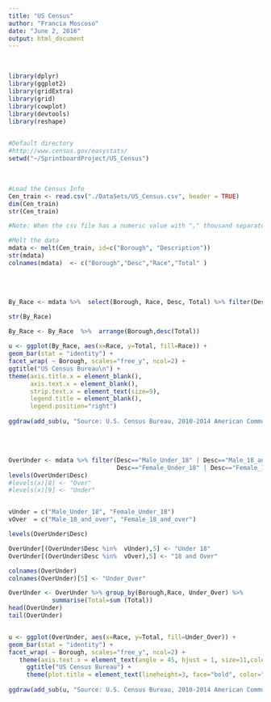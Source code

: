 ```yaml
---
title: "US Census"
author: "Francia Moscoso"
date: "June 2, 2016"
output: html_document
---
```

<br>
```r
library(dplyr)
library(ggplot2)
library(gridExtra)
library(grid)
library(cowplot)
library(devtools)
library(reshape)
 

#Default directory
#http://www.census.gov/easystats/
setwd("~/SprintboardProject/US_Census") 
```
<br>
```r
#Load the Census Info
Cen_train <- read.csv("./DataSets/US_Census.csv", header = TRUE)
dim(Cen_train)
str(Cen_train)

#Note: When the csv file has a numeric value with "," thousand separator, R will consider it as character and will create a factor by default. It is better if no thousand separator is specified in the csv file, Otherwise, you can have problems sorting the numeric column because of the levels.  Spend too many hours trying to figure it out.

#Melt the data
mdata <- melt(Cen_train, id=c("Borough", "Description"))
str(mdata)
colnames(mdata)  <- c("Borough","Desc","Race","Total" )

```
<br>
<br>
```r
By_Race <- mdata %>%  select(Borough, Race, Desc, Total) %>% filter(Desc=="Total")

str(By_Race)

By_Race <- By_Race  %>%  arrange(Borough,desc(Total))
  
u <- ggplot(By_Race, aes(x=Race, y=Total, fill=Race)) + 
geom_bar(stat = "identity") + 
facet_wrap( ~ Borough, scales="free_y", ncol=2) +
ggtitle("US Census Bureau\n") +
theme(axis.title.x = element_blank(),
      axis.text.x = element_blank(),
      strip.text.x = element_text(size=9),
      legend.title = element_blank(),
      legend.position="right") 
 
ggdraw(add_sub(u, "Source: U.S. Census Bureau, 2010-2014 American Community Survey 5-Year Estimates. Hispanic refers to an ethnic category; Hispanics may be of any race.\nhttp://www.census.gov/easystats/",size=9, x=0.6,y=0.5, hjust = 0.6, vjust = 0.5))
```
<br>
<br>
```r
OverUnder <- mdata %>% filter(Desc=="Male_Under_18" | Desc=="Male_18_and_over" | 
                              Desc=="Female_Under_18" | Desc=="Female_18_and_over")
levels(OverUnder$Desc)
#levels(x)[8] <- "Over"
#levels(x)[9] <- "Under"


vUnder = c("Male_Under_18", "Female_Under_18")
vOver  = c("Male_18_and_over", "Female_18_and_over")

levels(OverUnder$Desc)

OverUnder[(OverUnder$Desc %in%  vUnder),5] <- "Under 18"
OverUnder[(OverUnder$Desc %in%  vOver),5] <- "18 and Over"

colnames(OverUnder)
colnames(OverUnder)[5] <- "Under_Over"

OverUnder <- OverUnder %>% group_by(Borough,Race, Under_Over) %>%  
            summarise(Total=sum (Total))
head(OverUnder)
tail(OverUnder)


u <- ggplot(OverUnder, aes(x=Race, y=Total, fill=Under_Over)) + 
geom_bar(stat = "identity") + 
facet_wrap( ~ Borough, scales="free_y", ncol=2) +
   theme(axis.text.x = element_text(angle = 45, hjust = 1, size=11,color="darkred")) +
     ggtitle("US Census Bureau") + 
     theme(plot.title = element_text(lineheight=3, face="bold", color="black", size=20))
 
ggdraw(add_sub(u, "Source: U.S. Census Bureau, 2010-2014 American Community Survey 5-Year Estimates.\nHispanic refers to an ethnic category; Hispanics may be of any race.\n http://www.census.gov/easystats/",size=9, x=0.70,y=0.5, hjust = 0.6, vjust = 0.5))
 
```


